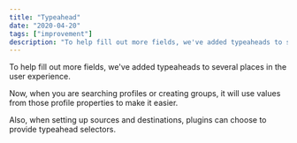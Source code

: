 ```yaml
---
title: "Typeahead"
date: "2020-04-20"
tags: ["improvement"]
description: "To help fill out more fields, we've added typeaheads to several places in the user experience."
---
```


To help fill out more fields, we've added typeaheads to several places in the user experience.

Now, when you are searching profiles or creating groups, it will use values from those profile properties to make it easier.

Also, when setting up sources and destinations, plugins can choose to provide typeahead selectors.
